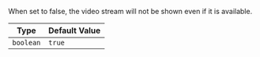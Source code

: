 When set to false, the video stream will not be shown even if it is available.

| Type      | Default Value |
| --------- | ------------- |
| `boolean` | `true`        |
